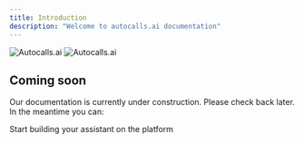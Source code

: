 ```yaml
---
title: Introduction
description: "Welcome to autocalls.ai documentation"
---
```


<img
  className="block dark:hidden"
  src="https://autocalls.ai/ogimage-en.jpg"
  alt="Autocalls.ai"
/>
<img
  className="hidden dark:block"
  src="https://autocalls.ai/ogimage-en.jpg"
  alt="Autocalls.ai"
/>

## Coming soon

Our documentation is currently under construction. Please check back later. In the meantime you can:

<CardGroup cols={1}>
  <Card
    title="Go to the platform"
    icon="arrow-up-right-from-square"
    href="https://mintlify.com/docs/quickstart">
    Start building your assistant on the platform
  </Card>
</CardGroup>
